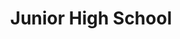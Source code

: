 ---
title: Junior High School
company: IDN Boarding School
location: Jonggol
from: 2023
to: Now # Use 'Now' if the job is still active
url: https://idn.sch.id
images:
  - src: /edu/idn.png
    alt: IDN Boarding School
---